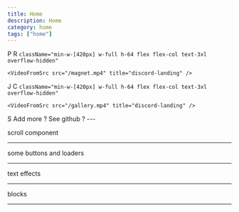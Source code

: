```yaml
---
title: Home
description: Home
category: home
tags: ["home"]
---
```


<MarqueeEffect direction="right">
  <MdxCard className="min-w-[420px] w-full h-64 flex items-center justify-center text-3xl">
    P
  </MdxCard>
  <MdxCard className="min-w-[420px] w-full h-64 flex items-center justify-center text-3xl">
    R
  </MdxCard>
   <MdxCard
  
    className="min-w-[420px] w-full h-64 flex flex-col text-3xl overflow-hidden"
  >
    <VideoFromSrc src="/magnet.mp4" title="discord-landing" />
  </MdxCard>
  <MdxCard className="min-w-[420px] w-full h-64 flex items-center justify-center text-3xl">
    J
  </MdxCard>
  <MdxCard
    href="https://discordmxnan.netlify.app/"
    className="min-w-[420px] w-full h-64 flex flex-col text-3xl overflow-hidden"
  >
    <VideoFromSrc src="/discordlandingvid.mp4" title="discord-landing" />
  </MdxCard>
  <MdxCard className="min-w-[420px] w-full h-64 flex items-center justify-center text-3xl">
    C
  </MdxCard>
  <MdxCard
  
    className="min-w-[420px] w-full h-64 flex flex-col text-3xl overflow-hidden"
  >
    <VideoFromSrc src="/gallery.mp4" title="discord-landing" />
  </MdxCard>
  <MdxCard className="min-w-[420px] w-full h-64 flex items-center justify-center text-3xl">
    S
  </MdxCard>
  <MdxCard className="min-w-[420px] w-full h-64 flex items-center justify-center text-3xl">
    Add more ?
  </MdxCard>
  <MdxCard className="min-w-[420px] w-full h-64 flex items-center justify-center text-3xl">
    See github ?
  </MdxCard>
</MarqueeEffect>
---

scroll component

---

some buttons and loaders

---

text effects

---

blocks

---
